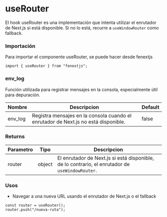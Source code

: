 # useRouter

El hook useRouter es una implementación que intenta utilizar el enrutador de Next.js si está disponible. Si no lo está, recurre a `useWindowRouter` como fallback.

### Importación

Para importar el componente useRouter, se puede hacer desde fenextjs

```tsx copy
import { useRouter } from "fenextjs";
```

### env_log

Función utilizada para registrar mensajes en la consola, especialmente útil para depuración.

| Nombre  | Descripcion                                                                        | Default |
| ------- | ---------------------------------------------------------------------------------- | ------- |
| env_log | Registra mensajes en la consola cuando el enrutador de Next.js no está disponible. | false   |

### Returns

| Parametro | Tipo   | Descripcion                                                                                     |
| --------- | ------ | ----------------------------------------------------------------------------------------------- |
| router    | object | El enrutador de Next.js si está disponible, de lo contrario, el enrutador de `useWindowRouter`. |

### Usos

- Navegar a una nueva URL usando el enrutador de Next.js o el fallback

```tsx copy
const router = useRouter();
router.push("/nueva-ruta");
```
